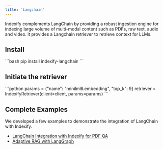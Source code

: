 ```yaml
---
title: 'Langchain'
---
```


Indexify complements LangChain by providing a robust ingestion engine for indexing large volume of multi-modal content such as PDFs, raw text, audio and video. 
It provides a Langchain retriever to retrieve context for LLMs.

## Install
<Tabs>
  <Tab title="Python">
    ```bash
    pip install indexify-langchain
    ```
  </Tab>
</Tabs>

## Initiate the retriever
<Tabs>
  <Tab title="Python">
    ```python
    params = {"name": "minilml6.embedding", "top_k": 9}
    retriever = IndexifyRetriever(client=client, params=params)
    ```
  </Tab>
</Tabs>

## Complete Examples

We developed a few examples to demonstrate the integration of LangChain with Indexify.

- [LangChain Integration with Indexify for PDF QA](https://github.com/tensorlakeai/indexify/tree/main/examples/pdf/langchain)
- [Adaptive RAG with LangGraph](https://github.com/tensorlakeai/indexify/tree/main/examples/pdf/langgraph)

